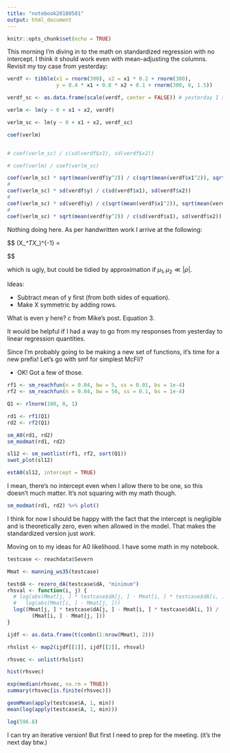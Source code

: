 ---
title: "notebook20180501"
output: html_document
---

```{r setup, include=FALSE}
knitr::opts_chunk$set(echo = TRUE)
```

This morning I'm diving in to the math on standardized regression with no intercept. I think it should work even with mean-adjusting the columns. Revisit my toy case from yesterday:

```{r}
verdf <- tibble(x1 = rnorm(300), x2 = x1 * 0.2 + rnorm(300), 
                y = 0.4 * x1 + 0.8 * x2 + 0.1 + rnorm(300, 0, 1.5))

verdf_sc <- as.data.frame(scale(verdf, center = FALSE)) # yesterday I set center = FALSE

verlm <- lm(y ~ 0 + x1 + x2, verdf)

verlm_sc <- lm(y ~ 0 + x1 + x2, verdf_sc)

coef(verlm)


# coef(verlm_sc) / c(sd(verdf$x1), sd(verdf$x2))

# coef(verlm) / coef(verlm_sc)

coef(verlm_sc) * sqrt(mean(verdf$y^2)) / c(sqrt(mean(verdf$x1^2)), sqrt(mean(verdf$x2^2)))
# 
coef(verlm_sc) * sd(verdf$y) / c(sd(verdf$x1), sd(verdf$x2))
# 
coef(verlm_sc) * sd(verdf$y) / c(sqrt(mean(verdf$x1^2)), sqrt(mean(verdf$x2^2)))
# 
coef(verlm_sc) * sqrt(mean(verdf$y^2)) / c(sd(verdf$x1), sd(verdf$x2))
```

Nothing doing here. As per handwritten work I arrive at the following:

$$
(X_*^TX_*)^{-1} = \frac{1}{n} \frac{1}{(1 + \mu_1^2)(1 + \mu_2^2) - (\rho + \mu_1 \mu_2)^2} 

\begin{bmatrix}
1 + \mu_2^2 & -\rho - \mu_1 \mu_2 \\
 -\rho - \mu_1 \mu_2 & 1 - \mu_1^2
\end{bmatrix}
$$

which is ugly, but could be tidied by approximation if $\mu_1, \mu_2 \ll |\rho|$.

Ideas:

- Subtract mean of y first (from both sides of equation). 
- Make X symmetric by adding rows. 

What is even y here? c from Mike's post. Equation 3. 

It would be helpful if I had a way to go from my responses from yesterday to linear regression quantities. 

Since I'm probably going to be making a new set of functions, it's time for a new prefix! Let's go with smf for simplest McFli?

- OK! Got a few of those.


```{r}
rf1 <- sm_reachfun(n = 0.04, bw = 5, ss = 0.01, bs = 1e-4)
rf2 <- sm_reachfun(n = 0.04, bw = 50, ss = 0.1, bs = 1e-4)

Q1 <- rlnorm(100, 0, 1)

rd1 <- rf1(Q1)
rd2 <- rf2(Q1)

sm_A0(rd1, rd2)
sm_modmat(rd1, rd2)

sl12 <- sm_swotlist(rf1, rf2, sort(Q1))
swot_plot(sl12)
```

```{r}

estA0(sl12, intercept = TRUE)
```

I mean, there's no intercept even when I allow there to be one, so this doesn't much matter. It's not squaring with my math though. 

```{r}
sm_modmat(rd1, rd2) %>% plot()
```

I think for now I should be happy with the fact that the intercept is negligible and is theoretically zero, even when allowed in the model. That makes the standardized version just *work*. 

Moving on to my ideas for A0 likelihood. I have some math in my notebook. 


```{r}
testcase <- reachdata$Severn

Mmat <- manning_ws35(testcase)

testdA <- rezero_dA(testcase$dA, "minimum")
rhsval <- function(i, j) {
  # log(abs(Mmat[j, ] * testcase$dA[j, ] - Mmat[i, ] * testcase$dA[i, ])) -
  #   log(abs(Mmat[i, ] - Mmat[j, ]))
  log((Mmat[j, ] * testcase$dA[j, ] - Mmat[i, ] * testcase$dA[i, ]) /
        (Mmat[i, ] - Mmat[j, ]))
}

ijdf <- as.data.frame(t(combn(1:nrow(Mmat), 2)))

rhslist <- map2(ijdf[[1]], ijdf[[2]], rhsval)

rhsvec <- unlist(rhslist)

hist(rhsvec)

exp(median(rhsvec, na.rm = TRUE))
summary(rhsvec[is.finite(rhsvec)])

geomMean(apply(testcase$A, 1, min))
mean(log(apply(testcase$A, 1, min)))

log(596.8)
```

I can try an iterative version! But first I need to prep for the meeting. (it's the next day btw.)